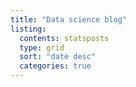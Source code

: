 ```yaml
---
title: "Data science blog"
listing: 
  contents: statsposts
  type: grid
  sort: "date desc"
  categories: true
---
```

